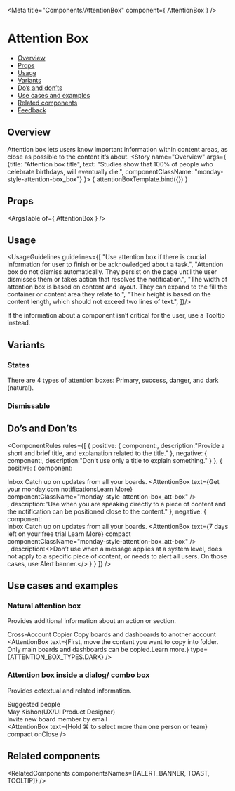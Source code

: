 
<Meta
  title="Components/AttentionBox"
  component={ AttentionBox }
/>

<!--- Component template -->


<!--- Component documentation -->

# Attention Box
- [Overview](#overview)
- [Props](#props)
- [Usage](#usage)
- [Variants](#variants)
- [Do’s and don’ts](#dos-and-donts)
- [Use cases and examples](#use-cases-and-examples)
- [Related components](#related-components)
- [Feedback](#feedback)

## Overview
Attention box lets users know important information within content areas, as close as possible to the content it’s about.
<Canvas>
  <Story name="Overview"
         args={ {title: "Attention box title", text: "Studies show that 100% of people who celebrate birthdays, will eventually die.", componentClassName: "monday-style-attention-box_box"} }>
    { attentionBoxTemplate.bind({}) }
  </Story>
</Canvas>

## Props
<ArgsTable of={ AttentionBox } />

## Usage
<UsageGuidelines guidelines={[
  "Use attention box if there is crucial information for user to finish or be acknowledged about a task.",
  "Attention box do not dismiss automatically. They persist on the page until the user dismisses them or takes action that resolves the notification.",
  "The width of attention box is based on content and layout. They can expand to the fill the container or content area they relate to.",
  "Their height is based on the content length, which should not exceed two lines of text.",
]}/>

<Tip title="Check yourself">If the information about a component isn’t critical for the user, use a <Link href="/?path=/docs/components-tooltip--overview" size={Link.sizes.SMALL} withoutSpacing>Tooltip</Link> instead.</Tip>

## Variants
### States
There are 4 types of attention boxes: Primary, success, danger, and dark (natural).
<Canvas>
  <Story name="States">
    <MultipleStoryElementsWrapper className="monday-style-attention-box_column-wrapper">
      <AttentionBox title="Primary" text="Lorem Ipsum is simply dummy text of the printing and typesetting industry." componentClassName="monday-style-attention-box_box" />
      <AttentionBox title="Success" text="Lorem Ipsum is simply dummy text of the printing and typesetting industry." type={ATTENTION_BOX_TYPES.SUCCESS} componentClassName="monday-style-attention-box_box" />
      <AttentionBox title="Danger" text="Lorem Ipsum is simply dummy text of the printing and typesetting industry." type={ATTENTION_BOX_TYPES.DANGER} componentClassName="monday-style-attention-box_box" />
      <AttentionBox title="Dark" text="Lorem Ipsum is simply dummy text of the printing and typesetting industry." type={ATTENTION_BOX_TYPES.DARK} componentClassName="monday-style-attention-box_box" />
    </MultipleStoryElementsWrapper>
</Story>
</Canvas>

### Dismissable 
<Canvas>
  <Story name="Dismissable ">
    <div className="monday-style-attention-box_row-wrapper">
      <AttentionBox title="Regular attention box" text="Dismissable attention box with two lines of content." onClose componentClassName="monday-style-attention-box_box" />
      <AttentionBox text="Attention box in compact mode" onClose compact componentClassName="monday-style-attention-box_box" />
    </div>
  </Story>
</Canvas>

## Do’s and Don’ts
<ComponentRules
  rules={[
    {
      positive: {
        component:<AttentionBox title="Attention box title" text="Studies show that 100% of people who celebrate birthdays, will eventually die." componentClassName="monday-style-attention-box_box"/>,
        description:"Provide a short and brief title, and explanation related to the title."
      },
      negative: {
        component:<AttentionBox title="Attention box title" />,
        description:"Don’t use only a title to explain something."
      }
    },
    {
      positive: {
        component:
          <div>
            <span className="monday-style-attention-box_title">Inbox</span>
            <span className="monday-style-attention-box_text" >Catch up on updates from all your boards.</span>
            <AttentionBox text={<span className="monday-style-attention-box_info">Get your monday.com notifications<Link>Learn More</Link></span>} componentClassName="monday-style-attention-box_att-box"  />
          </div>,
        description:"Use when you are speaking directly to a piece of content and the notification can be positioned close to the content."
      },
      negative: {
        component:
          <div>
            <span className="monday-style-attention-box_title">Inbox</span>
            <span className="monday-style-attention-box_text" >Catch up on updates from all your boards.</span>
            <AttentionBox text={<span className="monday-style-attention-box_info">7 days left on your free trial <Link>Learn More</Link></span>} compact componentClassName="monday-style-attention-box_att-box" />
          </div>,
        description:<>Don’t use when a message applies at a system level, does not apply to a specific piece of content, or needs to alert all users. On those cases, use <Link href="?path=/docs/components-alertbanner--overview" withoutSpacing>Alert banner.</Link></>
      }
    }
  ]}
/>

## Use cases and examples
### Natural attention box
Provides additional information about an action or section.
<Canvas>
  <Story name="Natural attention box">
    <div className="monday-style-attention-box_wrapper">
      <span className="monday-style-attention-box_title">Cross-Account Copier</span>
      <span className="monday-style-attention-box_text" >Copy boards and dashboards to another account</span>
      <AttentionBox 
        text={<span className="monday-style-attention-box_inline-wrapper"><Icon icon={Info} iconSize="18" />First, move the content you want to copy into folder. Only main boards and dashboards can be copied.<Link href="#" size={Link.sizes.SMALL} withoutSpacing>Learn more.</Link></span>}
        type={ATTENTION_BOX_TYPES.DARK}
      />
    </div>
  </Story>
</Canvas>

### Attention box inside a dialog/ combo box
Provides cotextual and related information.
<Canvas>
  <Story name="Attention box inside a dialog/ combo box">
    <DialogContentContainer className="monday-style-attention-box_search-bar">
      <Search placeholder="Search by name, role, team, or email" />
      <div className="monday-style-attention-box_lable">Suggested people</div>
      <div className="monday-style-attention-box_search">
        <div className="monday-style-attention-box_inline-container">
          <Avatar size={Avatar.sizes.MEDIUM} src={person1} type={Avatar.types.IMG} />
          <span className="monday-style-attention-box_name">May Kishon<span>(UX/UI Product Designer)</span></span>
        </div>
        <div className="monday-style-attention-box_inline-container">
          <Icon iconSize="24" icon={Invite} className="monday-style-attention-box_icon" />
          <span className="monday-style-attention-box_name">Invite new board member by email</span>
        </div>
         <AttentionBox 
        text={<span>Hold ⌘ to select more than one person or team</span>}
        compact
        onClose
      />
      </div>
    </DialogContentContainer>
  </Story>
</Canvas>

## Related components
<RelatedComponents componentsNames={[ALERT_BANNER, TOAST, TOOLTIP]} />